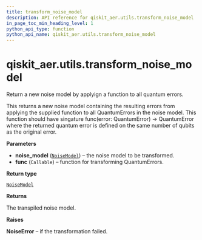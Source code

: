```yaml
---
title: transform_noise_model
description: API reference for qiskit_aer.utils.transform_noise_model
in_page_toc_min_heading_level: 1
python_api_type: function
python_api_name: qiskit_aer.utils.transform_noise_model
---
```


<span id="qiskit-aer-utils-transform-noise-model" />

# qiskit\_aer.utils.transform\_noise\_model

<Function id="qiskit_aer.utils.transform_noise_model" isDedicatedPage={true} github="https://github.com/qiskit/qiskit-aer/tree/stable/0.12/qiskit_aer/utils/noise_transformation.py" signature="transform_noise_model(noise_model, func)">
  Return a new noise model by applyign a function to all quantum errors.

  This returns a new noise model containing the resulting errors from applying the supplied function to all QuantumErrors in the noise model. This function should have singature func(error: QuantumError) -> QuantumError where the returned quantum error is defined on the same number of qubits as the original error.

  **Parameters**

  *   **noise\_model** ([`NoiseModel`](qiskit_aer.noise.NoiseModel "qiskit_aer.noise.noise_model.NoiseModel")) – the noise model to be transformed.
  *   **func** (`Callable`) – function for transforming QuantumErrors.

  **Return type**

  [`NoiseModel`](qiskit_aer.noise.NoiseModel "qiskit_aer.noise.noise_model.NoiseModel")

  **Returns**

  The transpiled noise model.

  **Raises**

  **NoiseError** – if the transformation failed.
</Function>

